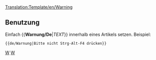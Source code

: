 [[Translation:Template/en/Warning]]
<noinclude></noinclude>{{de/Ambox| Typ   = Inhalt
| Text  = <strong>Warnung</strong><br>{{{1|Wer diese Vorlage hinzugefügt hat, hat keine bestimmte Warnung gesetzt. Die Vorlage sollte entfernt oder mit der richtigen Aktion aktualisiert werden.}}}
}}<noinclude>

==Benutzung==
Einfach <nowiki>{{</nowiki>'''Warnung/De'''|''TEXT''<nowiki>}}</nowiki> innerhalb eines Artikels setzen.
Beispiel:
<pre>{{de/Warnung|Bitte nicht Strg-Alt-F4 drücken}}</pre>
<includeonly>{{de/Warnung|Bitte nicht Strg-Alt-F4 drücken|1=}}</includeonly>

[[Category:de/Vorlagen|W]][[Category:de/Message-Boxen|W]]</noinclude>
